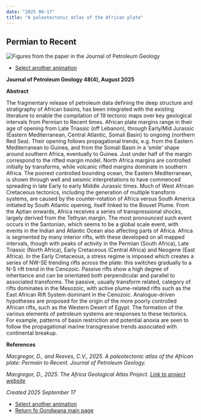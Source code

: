 ```yaml
---
date: "2025 09-17"
title: "A paleotectonic atlas of the African plate"
---
```


## Permian to Recent

![Figures from the paper in the Journal of Petroleum Geology](./assets/Macgregor.gif)

* [Select another animation](../animations)

**Journal of Petroleum Geology 48(4), August 2025**

**Abstract**

The fragmentary release of petroleum data defining the deep structure and stratigraphy of African basins, has been integrated with the existing literature to enable the compilation of 19 tectonic maps over key geological intervals from Permian to Recent times. African plate margins range in their age of opening from Late Triassic (off Lebanon), through Early/Mid Jurassic (Eastern Mediterranean, Central Atlantic, Somali Basin) to ongoing (northern Red Sea). Their opening follows propagational trends, e.g. from the Eastern Mediterranean to Guinea, and from the Somali Basin in a ‘smile’ shape around southern Africa, eventually to Guinea. Just under half of the margin correspond to the rifted margin model. North Africa margins are controlled initially by transforms, while volcanic rifted margins dominate in southern Africa. The poorest controlled bounding ocean, the Eastern Mediterranean, is shown through well and seismic interpretations to have commenced spreading in late Early to early Middle Jurassic times. Much of West African Cretaceous tectonics, including the generation of multiple transform systems, are caused by the counter-rotation of Africa versus South America initiated by South Atlantic opening, itself linked to the Bouvet Plume. From the Aptian onwards, Africa receives a series of transpressional shocks, largely derived from the Tethyan margin. The most pronounced such event occurs in the Santonian, which seems to be a global scale event, with events in the Indian and Atlantic Ocean also affecting parts of Africa. Africa is segmented by many interior rifts, with these developed on all mapped intervals, though with peaks of activity in the Permian (South Africa), Late Triassic (North Africa), Early Cretaceous (Central Africa) and Neogene (East Africa). In the Early Cretaceous, a stress regime is imposed which creates a series of NW-SE trending rifts across the plate: this switches gradually to a N-S rift trend in the Cenozoic. Passive rifts show a high degree of inheritance and can be orientated both perpendicular and parallel to associated transforms. The passive, usually transform related, category of rifts dominates in the Mesozoic, with active plume-related rifts such as the East African Rift System dominant in the Cenozoic. Analogue-driven hypotheses are proposed for the origin of the more poorly controlled African rifts, such as the Western Desert of Egypt. The formation of the various elements of petroleum systems are responses to these tectonics. For example, patterns of basin restriction and potential anoxia are seen to follow the propagational marine transgressive trends associated with continental breakup.

**References**

*Macgregor, D., and Reeves, C.V., 2025.  A paleotectonic atlas of the African plate: Permain to Recent. Journal of Petroleum Geology.*

*Macgregor, D., 2025.  The Africa Geological Atlas Project. [Link to project website](https://www.africageologicalatlas.com/)*

*Created 2025 September 17*

* [Select another animation](../animations)
* [Return fo Gondwana main page](../../gondwana)

